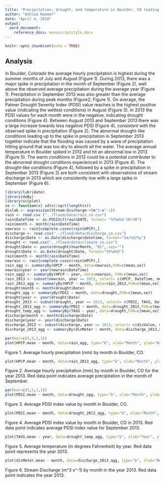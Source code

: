 ```yaml
---
title: 'Precipitation, drought, and temperature in Boulder, CO leading up to September 2013 flooding event'
author: "Ashlea Raemer"
date: "April 4, 2018"
output: 
  word_document:
    reference_docx: manuscriptstyle.docx
---
```


```r
knitr::opts_chunk$set(echo = TRUE)
```

## Analysis

In Boulder, Colorado the average hourly precipitation is highest during the summer months of July and August (Figure 1). During 2013, there was a major spike in precipitation in the month of September (Figure 2), well above the observed average precipitation during the average year (Figure 1). Precipitation in September 2013 was also greater than the average precipitation during peak months (Figure2; Figure 1). On average, the Palmer Drought Severity Index (PDSI) value reaches is the highest positive value (indicating the wettest conditions) in August (Figure 3). In 2013 the PDSI values for each month were in the negative, indicating drought conditions (Figure 4). Between August 2013 and September 2013 there was a large increase towards less negative PDSI (Figure 4), consistent with the observed spike in precipitation (Figure 2). The abnormal drought-like conditions leading up to the spike in precipitation in September 2013 together indicate that the flooding was caused by a wave of precipitation hitting ground that was too dry to absorb all the water. The average annual temperature in Boulder spiked in 2012 and hit an abnormal low in 2013 (Figure 5). The warm conditions in 2012 could be a potential contributer to the abnormal drought conditions experienced in 2013 (Figure 4). The drought-like conditions (Figure 4), followed by a spike in precipitation in September 2013 (Figure 2) are both consistent with observations of stream discharge in 2013 which are consistently low with a large spike in September (Figure 6). 

```r
library(lubridate)
library(doBy)
library(sciplot)
se <- function(x) sd(x)/sqrt(length(x))
dislab <- expression(Stream~Discharge~~(m^3~s^-1))
rain <- read.csv ("../flood/data/rain_co.csv")
rain$DateTime <- as.POSIXct(rain$DATE, format= "%Y%m%d %H:%M")
rain$month <- month(rain$DateTime)
newrain <- rain[complete.cases(rain$HPCP),]
discharge <- read.csv("../flood/data/discharge_co.csv")
discharge$Date <- as.Date(discharge$datetime, format="%m/%d/%y")
drought <- read.csv("../flood/data/climate_co.csv")
drought$Date <- paste(drought$YearMonth, "01", sep="")
drought$Date <- as.Date(drought$Date, format="%Y%m%d")
rain$month <- month(rain$DateTime)
newrain <- rain[complete.cases(rain$HPCP),]
rain_agg <- summaryBy(HPCP ~ month, data=newrain,FUN=c(mean,se))
newrain$year <- year(newrain$DateTime)
rain_agg2 <- summaryBy(HPCP ~ year, data=newrain, FUN=c(mean,se))
rain_2013 <- subset(newrain, year == 2013, select= c(HPCP, DateTime, month))
rain_2013_agg <- summaryBy(HPCP ~ month, data=rain_2013,FUN=c(mean,se))
drought$month <- month(drought$Date)
drought_agg <- summaryBy(PDSI ~ month, data=drought,FUN=c(mean,se))
drought$year <- year(drought$Date)
drought_2013 <- subset(drought, year == 2013, select= c(PDSI, TAVG, Date, month))
drought_2013_agg <- summaryBy(PDSI ~ month, data=drought_2013,FUN=c(mean,se))
drought_temp_agg <- summaryBy(TAVG ~ year, data=drought,FUN=c(mean,se))
discharge$month <- month(discharge$Date)
discharge$year <- year(discharge$Date)
discharge_2013 <- subset(discharge, year == 2013, select= c(disValue, disMeter, Date, month))
discharge_2013_agg <- summaryBy(disMeter ~ month, data=discharge_2013,FUN=c(mean,se))
```
```r
par(mar=c(5,5,1,1))
plot(HPCP.mean ~ month, data=rain_agg, type="b", xlab="Month", ylab="Average Hourly Precipitation (mm)", bty="l", pch=21, bg="black")
```

Figure 1. Average hourly precipitation (mm) by month in Boulder, CO. 


```r
plot(HPCP.mean ~ month, data=rain_2013_agg, type="b", xlab="Month", ylab="Average Hourly Precipitation (mm)", bty="l", pch=21, bg=ifelse(month==9, "red", "black"))
```

Figure 2. Average hourly precipitation (mm) by month in Boulder, CO for the year 2013. Red data point indicates average precipitation in the month of September. 

```r
par(mar=c(5,5,1,1))
plot(PDSI.mean ~ month, data=drought_agg, type="b", xlab="Month", ylab="Average PDSI Index", bty="l", pch=21, bg="black")
```

Figure 3. Average PDSI index value by month in Boulder, CO. 

```r
plot(PDSI.mean ~ month, data=drought_2013_agg, type="b", xlab="Month", ylab="Average PDSI Index", bty="l", pch=21, bg=ifelse(month==9, "red", "black"))
```

Figure 4. Average PDSI index value by month in Boulder, CO in 2013. Red data point indicates average PDSI index value for September 2013. 

```r
plot(TAVG.mean ~ year, data=drought_temp_agg, type="b", xlab="Year", ylab= "Average Temperature (Fahrenheit)", bty="l", pch=21, bg=ifelse(year==2013, "red", "black"))
```

Figure 5. Average temperature (in degrees Fahrenheit) by year. Red data point represents the year 2013. 

```r
plot(disMeter.mean ~ month, data=discharge_2013_agg, type="b", xlab="Month", ylab=dislab, bty="l", pch=21, bg=ifelse(month==9, "red", "black"))
```

Figure 6. Stream Discharge (m^3 s^-1) by month in the year 2013. Red data point indicates the year 2013. 
